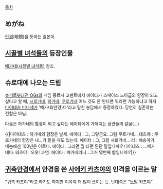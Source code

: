 [[목차]]
== めがね ==
[[안경]](眼鏡)을 뜻하는 일본어.

== [[시끌별 녀석들]]의 등장인물 ==
[[메가네(시끌별 녀석들)]] 참조.

== 슈로대에 나오는 드립 ==
[[슈퍼로봇대전 OGs]]의 게임 종료시 코멘트에서 에이타가 스페이스 노아급의 함장이 되고 싶다고 할 때, [[시로가네]], [[하가네]], [[쿠로가네]] 어느 것도 안 된다면 뭐라면 가능하냐고 하자 [[다이테츠 미나세]]가 '메가네(안경)다'라고 말한 농담에서 등장하였다. 당연히 실존하는 전함은 아님.

다음은 하가네의 함장이 되고 싶다는 에이타에게 가해지는 상관들의 갈굼(...)

{{|다이테츠 : 하가네의 함장은 날세.
에이타 : 그, 그렇군요. 그럼 쿠로가네...
테츠야 : 쿠로가네의 함장은 내...가 맡을 때도 있는데.
에이타 : 그, 그럼 시로가네...
리 : 애송이가. 네놈에겐 100년은 이르다.
에이타 : 그러면 뭘 타면 된단 말입니까!?
다이테츠 : ...메가네다.
테츠야 : 오옷! 과연.
에이타 : 메가네라니...그거 몇번째 함입니까!?|}}

== [[귀축안경]]에서 안경을 쓴 [[사에키 카츠야]]의 인격을 이르는 말 ==
"귀축 카츠야"라고 하기도 하지만 이쪽이 더 많이 쓰이는 듯. 반대쪽은 "[[노말]] 카츠야".
